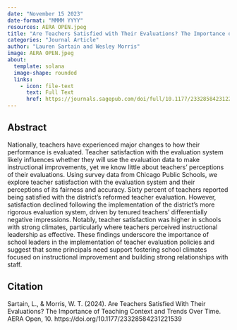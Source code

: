 ```yaml
---
date: "November 15 2023"
date-format: "MMMM YYYY"
resources: AERA OPEN.jpeg
title: "Are Teachers Satisfied with Their Evaluations? The Importance of Teaching Context and Trends over Time"
categories: "Journal Article"
author: "Lauren Sartain and Wesley Morris"
image: AERA OPEN.jpeg
about:
  template: solana
  image-shape: rounded
  links:
    - icon: file-text
      text: Full Text
      href: https://journals.sagepub.com/doi/full/10.1177/23328584231221539
---
```


## Abstract

Nationally, teachers have experienced major changes to how their performance is evaluated. Teacher satisfaction with the evaluation system likely influences whether they will use the evaluation data to make instructional improvements, yet we know little about teachers' perceptions of their evaluations. Using survey data from Chicago Public Schools, we explore teacher satisfaction with the evaluation system and their perceptions of its fairness and accuracy. Sixty percent of teachers reported being satisfied with the district's reformed teacher evaluation. However, satisfaction declined following the implementation of the district's more rigorous evaluation system, driven by tenured teachers' differentially negative impressions. Notably, teacher satisfaction was higher in schools with strong climates, particularly where teachers perceived instructional leadership as effective. These findings underscore the importance of school leaders in the implementation of teacher evaluation policies and suggest that some principals need support fostering school climates focused on instructional improvement and building strong relationships with staff.

## Citation

Sartain, L., & Morris, W. T. (2024). Are Teachers Satisfied With Their Evaluations? The Importance of Teaching Context and Trends Over Time. AERA Open, 10. https://doi.org/10.1177/23328584231221539
